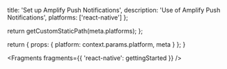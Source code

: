
  title: 'Set up Amplify Push Notifications',
  description: 'Use of Amplify Push Notifications',
  platforms: ['react-native']
};

  return getCustomStaticPath(meta.platforms);
};

  return {
    props: {
      platform: context.params.platform,
      meta
    }
  };
}


<Fragments fragments={{ 'react-native': gettingStarted }} />
